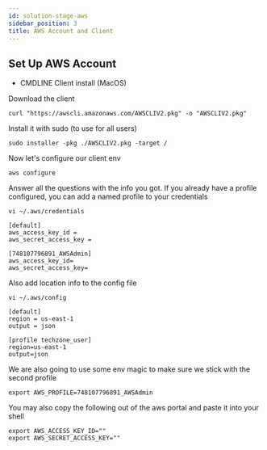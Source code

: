 ```yaml
---
id: solution-stage-aws
sidebar_position: 3
title: AWS Account and Client
---
```


## Set Up AWS Account

- CMDLINE Client install (MacOS)

Download the client

```
curl "https://awscli.amazonaws.com/AWSCLIV2.pkg" -o "AWSCLIV2.pkg"
```

Install it with sudo (to use for all users)

```
sudo installer -pkg ./AWSCLIV2.pkg -target /
```

Now let's configure our client env

```
aws configure
```

Answer all the questions with the info you got. If you already have a profile configured, you can add a named profile to your credentials

```tsx
vi ~/.aws/credentials

[default]
aws_access_key_id =
aws_secret_access_key =

[748107796891_AWSAdmin]
aws_access_key_id=
aws_secret_access_key=
```

Also add location info to the config file

```tsx
vi ~/.aws/config

[default]
region = us-east-1
output = json

[profile techzone_user]
region=us-east-1
output=json
```

We are also going to use some env magic to make sure we stick with the second profile

```
export AWS_PROFILE=748107796891_AWSAdmin
```

You may also copy the following out of the aws portal and paste it into your shell

```
export AWS_ACCESS_KEY_ID=""
export AWS_SECRET_ACCESS_KEY=""
```